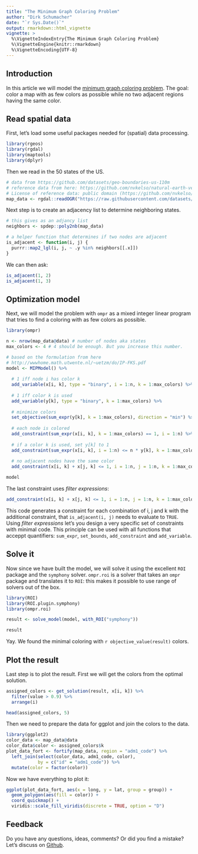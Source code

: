 ```yaml
---
title: "The Minimum Graph Coloring Problem"
author: "Dirk Schumacher"
date: "`r Sys.Date()`"
output: rmarkdown::html_vignette
vignette: >
  %\VignetteIndexEntry{The Minimum Graph Coloring Problem}
  %\VignetteEngine{knitr::rmarkdown}
  %\VignetteEncoding{UTF-8}
---
```


## Introduction

In this article we will model the [minimum graph coloring problem](https://en.wikipedia.org/wiki/Graph_coloring). The goal: color a map with as few colors as possible while no two adjacent regions having the same color.

## Read spatial data

First, let's load some useful packages needed for (spatial) data processing.

```r
library(rgeos)
library(rgdal)
library(maptools)
library(dplyr)
```

Then we read in the 50 states of the US.

```r
# data from https://github.com/datasets/geo-boundaries-us-110m
# reference data from here: https://github.com/nvkelso/natural-earth-vector/tree/master/110m_cultural
# License of reference data: public domain (https://github.com/nvkelso/natural-earth-vector/blob/master/LICENSE.md)
map_data <- rgdal::readOGR("https://raw.githubusercontent.com/datasets/geo-boundaries-us-110m/84e946f6b1de01e2642bcdb17d5b697acb6b48c4/json/ne_110m_admin_1_states_provinces_shp_scale_rank.geojson", "OGRGeoJSON")
```

Next step is to create an adjacency list to determine neighboring states.

```r
# this gives as an adjancy list
neighbors <- spdep::poly2nb(map_data)

# a helper function that determines if two nodes are adjacent
is_adjacent <- function(i, j) {
  purrr::map2_lgl(i, j, ~ .y %in% neighbors[[.x]])
}
```

We can then ask:
```r
is_adjacent(1, 2)
is_adjacent(1, 3)
```


## Optimization model

Next, we will model the problem with `ompr` as a mixed integer linear program that tries to find a coloring with as few colors as possible.

```r
library(ompr)
```

```r
n <- nrow(map_data@data) # number of nodes aka states
max_colors <- 4 # 4 should be enough. But you increase this number.

# based on the formulation from here
# http://wwwhome.math.utwente.nl/~uetzm/do/IP-FKS.pdf
model <- MIPModel() %>% 
  
  # 1 iff node i has color k
  add_variable(x[i, k], type = "binary", i = 1:n, k = 1:max_colors) %>% 
  
  # 1 iff color k is used
  add_variable(y[k], type = "binary", k = 1:max_colors) %>% 
  
  # minimize colors
  set_objective(sum_expr(y[k], k = 1:max_colors), direction = "min") %>% 
  
  # each node is colored
  add_constraint(sum_expr(x[i, k], k = 1:max_colors) == 1, i = 1:n) %>% 
  
  # if a color k is used, set y[k] to 1
  add_constraint(sum_expr(x[i, k], i = 1:n) <= n * y[k], k = 1:max_colors) %>% 
  
  # no adjacent nodes have the same color
  add_constraint(x[i, k] + x[j, k] <= 1, i = 1:n, j = 1:n, k = 1:max_colors, is_adjacent(i, j))
```

```r
model
```

The last constraint uses *filter expressions*:
```r
add_constraint(x[i, k] + x[j, k] <= 1, i = 1:n, j = 1:n, k = 1:max_colors, is_adjacent(i, j))
```
This code generates a constraint for each combination of i, j and k with the additional constraint, that `is_adjacent(i, j)` needs to evaluate to `TRUE`. Using *filter expressions* let's you design a very specific set of constraints with minimal code. This principle can be used with all functions that acceppt quantifiers: `sum_expr`, `set_bounds`, `add_constraint` and `add_variable`.

## Solve it

Now since we have built the model, we will solve it using the excellent `ROI` package and the `symphony` solver. `ompr.roi` is a solver that takes an `ompr` package and translates it to `ROI`: this makes it possible to use range of solvers out of the box.

```r
library(ROI)
library(ROI.plugin.symphony)
library(ompr.roi)
```

```r
result <- solve_model(model, with_ROI("symphony"))
```

```r
result
```

Yay. We found the minimal coloring with `r objective_value(result)` colors.

## Plot the result

Last step is to plot the result. First we will get the colors from the optimal solution.

```r
assigned_colors <- get_solution(result, x[i, k]) %>% 
  filter(value > 0.9) %>% 
  arrange(i)
```

```r
head(assigned_colors, 5)
```

Then we need to prepare the data for ggplot and join the colors to the data.

```r
library(ggplot2)
color_data <- map_data@data
color_data$color <- assigned_colors$k
plot_data_fort <- fortify(map_data, region = "adm1_code") %>% 
  left_join(select(color_data, adm1_code, color), 
            by = c("id" = "adm1_code")) %>% 
  mutate(color = factor(color))
```

Now we have everything to plot it:

```r
ggplot(plot_data_fort, aes(x = long, y = lat, group = group)) + 
  geom_polygon(aes(fill = color)) + 
  coord_quickmap() + 
  viridis::scale_fill_viridis(discrete = TRUE, option = "D")
```

## Feedback

Do you have any questions, ideas, comments? Or did you find a mistake? Let's discuss on [Github](https://github.com/dirkschumacher/ompr/issues).
